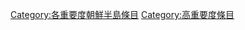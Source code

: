 {{catmore1|[[Wikipedia:朝鲜半岛专题|Wikipedia:朝鲜半岛专题]]}}
{{Articles by Importance|topic=朝鲜半岛|project=朝鲜半岛|format=toc}}
{{emptycat}}

[[Category:各重要度朝鮮半島條目|Category:各重要度朝鮮半島條目]]
[[Category:高重要度條目|Category:高重要度條目]]